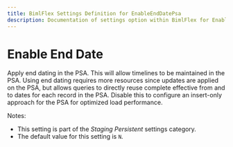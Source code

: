 ```yaml
---
title: BimlFlex Settings Definition for EnableEndDatePsa
description: Documentation of settings option within BimlFlex for EnableEndDatePsa
---
```

<head>
  <meta name="varigenceProduct" content="BimlFlex"></meta>
  <meta name="varigenceArticleType" content="Reference"></meta>
</head>

# Enable End Date

Apply end dating in the PSA. This will allow timelines to be maintained in the PSA. Using end dating requires more resources since updates are applied on the PSA, but allows queries to directly reuse complete effective from and to dates for each record in the PSA. Disable this to configure an insert-only approach for the PSA for optimized load performance.

Notes:

* This setting is part of the *Staging Persistent* settings category.
* The default value for this setting is `N`.
